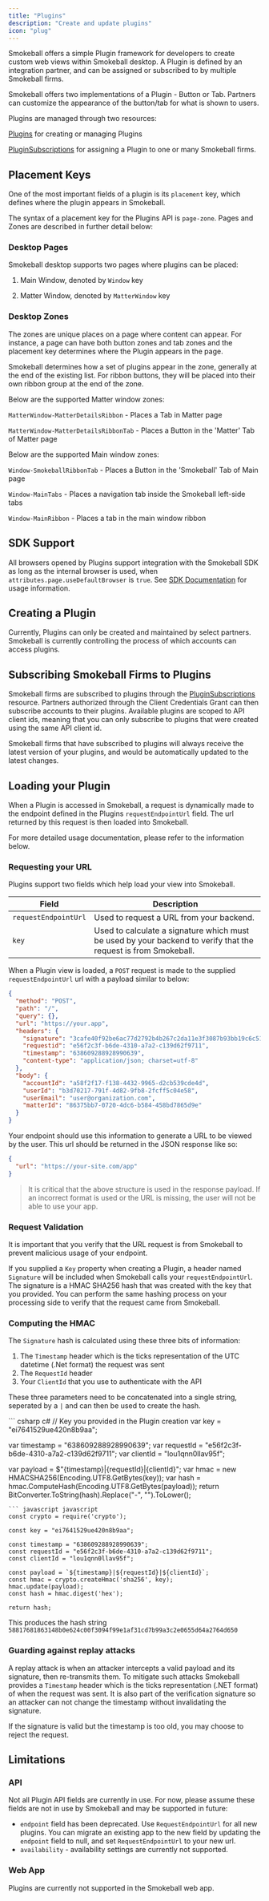 ```yaml
---
title: "Plugins"
description: "Create and update plugins"
icon: "plug"
---
```


Smokeball offers a simple Plugin framework for developers to create custom web views within Smokeball desktop. A Plugin is defined by an integration partner, and can be assigned or subscribed to by multiple Smokeball firms.

Smokeball offers two implementations of a Plugin - Button or Tab. Partners can customize the appearance of the button/tab for what is shown to users.

Plugins are managed through two resources:

[Plugins](https://smokeball.stoplight.io/docs/api-docs/1f775a2b8e24d-create-a-new-plugin) for creating or managing Plugins

[PluginSubscriptions](https://smokeball.stoplight.io/docs/api-docs/e451fe7575947-subscribe-account-to-plugin) for assigning a Plugin to one or many Smokeball firms.

## Placement Keys
One of the most important fields of a plugin is its `placement` key, which defines where the plugin appears in Smokeball.

The syntax of a placement key for the Plugins API is `page-zone`. Pages and Zones are described in further detail below:

### Desktop Pages
Smokeball desktop supports two pages where plugins can be placed:

1. Main Window, denoted by `Window` key

2. Matter Window, denoted by `MatterWindow` key

### Desktop Zones
The zones are unique places on a page where content can appear. For instance, a page can have both button zones and tab zones and the placement key determines where the Plugin appears in the page.

Smokeball  determines how a set of plugins appear in the zone, generally at the end of the existing list. For ribbon buttons, they will be placed into their own ribbon group at the end of the zone.

Below are the supported Matter window zones:

`MatterWindow-MatterDetailsRibbon` - Places a Tab in Matter page

`MatterWindow-MatterDetailsRibbonTab` - Places a Button in the 'Matter' Tab of Matter page

Below are the supported Main window zones:

`Window-SmokeballRibbonTab` - Places a Button in the 'Smokeball' Tab of Main page

`Window-MainTabs` - Places a navigation tab inside the Smokeball left-side tabs

`Window-MainRibbon` - Places a tab in the main window ribbon

## SDK Support
All browsers opened by Plugins support integration with the Smokeball SDK as long as the internal browser is used, when `attributes.page.useDefaultBrowser` is `true`.
See [SDK Documentation](https://smokeball.stoplight.io/docs/sdk-docs/) for usage information.

## Creating a Plugin
Currently, Plugins can only be created and maintained by select partners. Smokeball is currently controlling the process of which accounts can access plugins.

## Subscribing Smokeball Firms to Plugins
Smokeball firms are subscribed to plugins through the [PluginSubscriptions](https://smokeball.stoplight.io/docs/api-docs/e451fe7575947-subscribe-account-to-plugin) resource. Partners authorized through the Client Credentials Grant can then subscribe accounts to their plugins. Available plugins are scoped to API client ids, meaning that you can only subscribe to plugins that were created using the same API client id.

Smokeball firms that have subscribed to plugins will always receive the latest version of your plugins, and would be automatically updated to the latest changes.

## Loading your Plugin
When a Plugin is accessed in Smokeball, a request is dynamically made to the endpoint defined in the Plugins `requestEndpointUrl` field. The url returned by this request is then loaded into Smokeball.

For more detailed usage documentation, please refer to the information below.

### Requesting your URL
Plugins support two fields which help load your view into Smokeball.

Field | Description
---------|----------
 `requestEndpointUrl` | Used to request a URL from your backend.
 `key` | Used to calculate a signature which must be used by your backend to verify that the request is from Smokeball.
 
When a Plugin view is loaded, a `POST` request is made to the supplied `requestEndpointUrl` url with a payload similar to below:
``` json
{
  "method": "POST",
  "path": "/",
  "query": {},
  "url": "https://your.app",
  "headers": {
    "signature": "3cafe40f92be6ac77d2792b4b267c2da11e3f3087b93bb19c6c5133786984b44",
    "requestid": "e56f2c3f-b6de-4310-a7a2-c139d62f9711",
    "timestamp": "638609288928990639",
    "content-type": "application/json; charset=utf-8"
  },
  "body": {
    "accountId": "a58f2f17-f138-4432-9965-d2cb539cde4d",
    "userId": "b3d70217-791f-4d82-9fb8-2fcff5c04e58",
    "userEmail": "user@organization.com",
    "matterId": "86375bb7-0720-4dc6-b584-458bd7865d9e"
  }
}
```
Your endpoint should use this information to generate a URL to be viewed by the user. This url should be returned in the JSON response like so:
``` json
{
  "url": "https://your-site.com/app"
}
```
> It is critical that the above structure is used in the response payload. If an incorrect format is used or the URL is missing, the user will not be able to use your app.

### Request Validation
It is important that you verify that the URL request is from Smokeball to prevent malicious usage of your endpoint.

If you supplied a `Key` property when creating a Plugin, a header named `Signature` will be included when Smokeball calls your `requestEndpointUrl`. The signature is a HMAC SHA256 hash that was created with the key that you provided. You can perform the same hashing process on your processing side to verify that the request came from Smokeball.

### Computing the HMAC
The `Signature` hash is calculated using these three bits of information:
1. The `Timestamp` header which is the ticks representation of the UTC datetime (.Net format) the request was sent
2. The `RequestId` header
3. Your `ClientId` that you use to authenticate with the API

These three parameters need to be concatenated into a single string, seperated by a `|` and can then be used to create the hash. 

<CodeGroup>
``` csharp c#
// Key you provided in the Plugin creation
var key = "ei7641529ue420n8b9aa";

var timestamp = "638609288928990639";
var requestId = "e56f2c3f-b6de-4310-a7a2-c139d62f9711";
var clientId = "lou1qnn0llav95f";

var payload = $"{timestamp}|{requestId}|{clientId}";
var hmac = new HMACSHA256(Encoding.UTF8.GetBytes(key));
var hash = hmac.ComputeHash(Encoding.UTF8.GetBytes(payload));
return BitConverter.ToString(hash).Replace("-", "").ToLower();
```
``` javascript javascript
const crypto = require('crypto');

const key = "ei7641529ue420n8b9aa";

const timestamp = "638609288928990639";
const requestId = "e56f2c3f-b6de-4310-a7a2-c139d62f9711";
const clientId = "lou1qnn0llav95f";

const payload = `${timestamp}|${requestId}|${clientId}`;
const hmac = crypto.createHmac('sha256', key);
hmac.update(payload);
const hash = hmac.digest('hex');

return hash;
```
</CodeGroup>

This produces the hash string `58817681863148b0e624c00f3094f99e1af31cd7b99a3c2e0655d64a2764d650`

### Guarding against replay attacks
A replay attack is when an attacker intercepts a valid payload and its signature, then re-transmits them. To mitigate such attacks Smokeball provides a `Timestamp` header which is the ticks representation (.NET format) of when the request was sent. It is also part of the verification signature so an attacker can not change the timestamp without invalidating the signature.

If the signature is valid but the timestamp is too old, you may choose to reject the request.

## Limitations

### API
Not all Plugin API fields are currently in use. For now, please assume these fields are not in use by Smokeball and may be supported in future:

-  `endpoint` field has been deprecated. Use `RequestEndpointUrl` for all new plugins. You can migrate an existing app to the new field by updating the `endpoint` field to null, and set `RequestEndpointUrl` to your new url.
-  `availability` - availability settings are currently not supported.

### Web App
Plugins are currently not supported in the Smokeball web app.